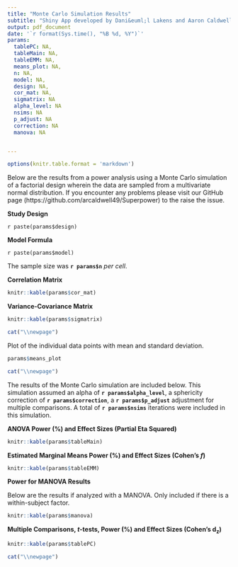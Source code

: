 ```yaml
---
title: "Monte Carlo Simulation Results"
subtitle: "Shiny App developed by Dani&euml;l Lakens and Aaron Caldwell"
output: pdf_document
date: '`r format(Sys.time(), "%B %d, %Y")`'
params:
  tablePC: NA,
  tableMain: NA,
  tableEMM: NA,
  means_plot: NA,
  n: NA,
  model: NA,
  design: NA,
  cor_mat: NA,
  sigmatrix: NA
  alpha_level: NA
  nsims: NA
  p_adjust: NA
  correction: NA
  manova: NA


---
```


```r
options(knitr.table.format = 'markdown')
```


Below are the results from a power analysis using a Monte Carlo simulation of a factorial design wherein the data are sampled from a multivariate normal distribution. If you encounter any problems please visit our GitHub page (https://github.com/arcaldwell49/Superpower) to the raise the issue.

**Study Design**

`r paste(params$design)`

**Model Formula** 

`r paste(params$model)`

The sample size was **`r params$n`** *per cell*.

**Correlation Matrix**
```r
knitr::kable(params$cor_mat)
```

**Variance-Covariance Matrix**
```r
knitr::kable(params$sigmatrix)
```

```r
cat("\\newpage")
```

Plot of the individual data points with mean and standard deviation.

```r
params$means_plot
```


```r
cat("\\newpage")
```

The results of the Monte Carlo simulation are included below. This simulation assumed an alpha of **`r params$alpha_level`**, a sphericity correction of **`r params$correction`**, a **`r params$p_adjust`** adjustment for multiple comparisons. A total of **`r params$nsims`** iterations were included in this simulation.

**ANOVA Power (%) and Effect Sizes (Partial Eta Squared)**

```r
knitr::kable(params$tableMain)

```

**Estimated Marginal Means Power (%) and Effect Sizes (Cohen's *f*)**

```r
knitr::kable(params$tableEMM)

```


**Power for MANOVA Results**

Below are the results if analyzed with a MANOVA. Only included if there is a within-subject factor.

```r
knitr::kable(params$manova)
```

**Multiple Comparisons, *t*-tests, Power (%) and Effect Sizes (Cohen's d~z~)**

```r
knitr::kable(params$tablePC)

```

```r
cat("\\newpage")
```

